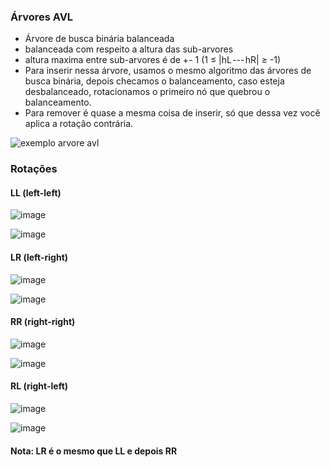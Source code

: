 






### Árvores AVL

-   Árvore de busca binária balanceada
-   balanceada com respeito a altura das sub-arvores
-   altura maxima entre sub-arvores é de +- 1 (1 ≤ \|hL --- hR\| ≥ -1)
-   Para inserir nessa árvore, usamos o mesmo algoritmo das árvores de
    busca binária, depois checamos o balanceamento, caso esteja
    desbalanceado, rotacionamos o primeiro nó que quebrou o
    balanceamento.
-   Para remover é quase a mesma coisa de inserir, só que dessa vez você
    aplica a rotação contrária.

![exemplo arvore avl](/image/image_222.png)








### Rotações

#### LL (left-left)

![image](/image/image_223.png)

![image](/image/image_224.png)

#### LR (left-right)

![image](/image/image_225.png)

![image](/image/image_226.png)

#### RR (right-right)

![image](/image/image_227.png)

![image](/image/image_228.png)

#### RL (right-left)

![image](/image/image_229.png)

![image](/image/image_230.png)

#### Nota: LR é o mesmo que LL e depois RR


